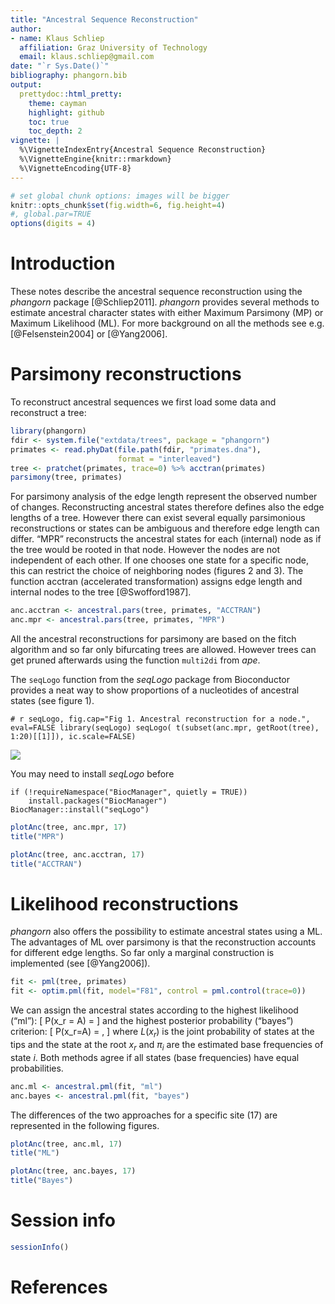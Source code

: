 ```yaml
---
title: "Ancestral Sequence Reconstruction"
author:
- name: Klaus Schliep
  affiliation: Graz University of Technology
  email: klaus.schliep@gmail.com
date: "`r Sys.Date()`"
bibliography: phangorn.bib
output:
  prettydoc::html_pretty:
    theme: cayman
    highlight: github
    toc: true
    toc_depth: 2
vignette: |
  %\VignetteIndexEntry{Ancestral Sequence Reconstruction}
  %\VignetteEngine{knitr::rmarkdown}
  %\VignetteEncoding{UTF-8}
---
```


```r
# set global chunk options: images will be bigger
knitr::opts_chunk$set(fig.width=6, fig.height=4)
#, global.par=TRUE
options(digits = 4)
```   


# Introduction

These notes describe the ancestral sequence reconstruction using the _phangorn_ package [@Schliep2011]. _phangorn_ provides several methods to estimate ancestral character states with either Maximum Parsimony (MP) or Maximum Likelihood (ML). For more background on all the methods see e.g. [@Felsenstein2004] or [@Yang2006].

# Parsimony reconstructions 
To reconstruct ancestral sequences we first load some data and reconstruct a tree:
```r
library(phangorn)
fdir <- system.file("extdata/trees", package = "phangorn")
primates <- read.phyDat(file.path(fdir, "primates.dna"),
                        format = "interleaved")
tree <- pratchet(primates, trace=0) %>% acctran(primates)
parsimony(tree, primates)
```

For parsimony analysis of the edge length represent the observed number of changes. Reconstructing ancestral states therefore defines also the edge lengths of a tree. However there can exist several equally parsimonious reconstructions or states can be ambiguous and therefore edge length can differ.
"MPR" reconstructs the ancestral states for each (internal) node as if the tree would be rooted in that node. However the nodes are not independent of each other. If one chooses one state for a specific node, this can restrict the choice of neighboring nodes (figures 2 and 3).
The function acctran (accelerated transformation) assigns edge length and internal nodes to the tree [@Swofford1987].
```r
anc.acctran <- ancestral.pars(tree, primates, "ACCTRAN")
anc.mpr <- ancestral.pars(tree, primates, "MPR")
```

All the ancestral reconstructions for parsimony are based on the fitch algorithm and so far only bifurcating trees are allowed. However trees can get pruned afterwards using the function `multi2di` from _ape_.

The `seqLogo` function from the _seqLogo_ package from Bioconductor provides a neat way to show proportions of a nucleotides of ancestral states (see figure 1).

```# r seqLogo, fig.cap="Fig 1. Ancestral reconstruction for a node.", eval=FALSE
library(seqLogo)
seqLogo( t(subset(anc.mpr, getRoot(tree), 1:20)[[1]]), ic.scale=FALSE)
```

![](seqLogo.png)

You may need to install _seqLogo_ before

```
if (!requireNamespace("BiocManager", quietly = TRUE))
    install.packages("BiocManager")
BiocManager::install("seqLogo")
```


```r
plotAnc(tree, anc.mpr, 17)
title("MPR")
```
```r
plotAnc(tree, anc.acctran, 17)
title("ACCTRAN")
```


# Likelihood reconstructions

_phangorn_ also offers the possibility to estimate ancestral states using a ML.
The advantages of ML over parsimony is that the reconstruction accounts for different edge lengths.
So far only a marginal construction is implemented (see [@Yang2006]).
```r
fit <- pml(tree, primates)
fit <- optim.pml(fit, model="F81", control = pml.control(trace=0))
```
We can assign the ancestral states according to the highest likelihood ("ml"):
\[
P(x_r = A) =  \frac{L(x_r=A)}{\sum_{k \in \{A,C,G,T\}}L(x_r=k)}
\]
and the highest posterior probability ("bayes") criterion:
\[
P(x_r=A) =  \frac{\pi_A L(x_r=A)}{\sum_{k \in \{A,C,G,T\}}\pi_k L(x_r=k)},
\]
where $L(x_r)$ is the joint probability of states at the tips and the state at the root $x_r$ and $\pi_i$ are the estimated base frequencies of state $i$.
Both methods agree if all states (base frequencies) have equal probabilities.
```r
anc.ml <- ancestral.pml(fit, "ml")
anc.bayes <- ancestral.pml(fit, "bayes")
```
The differences of the two approaches for a specific site (17) are represented in the following figures.
```r
plotAnc(tree, anc.ml, 17)
title("ML")
```
```r
plotAnc(tree, anc.bayes, 17)
title("Bayes")
```

# Session info 

```r
sessionInfo()
```

# References 
